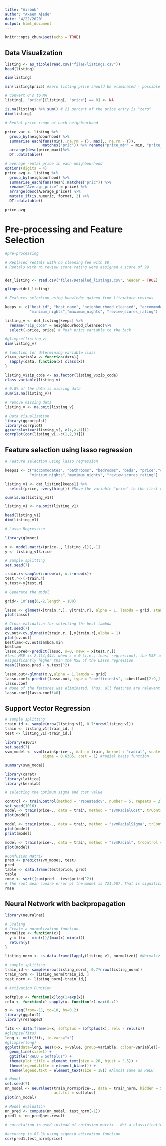 ```yaml
---
title: "Airbnb"
author: "Akeem Ajede"
date: "4/22/2020"
output: html_document
---
```


```r
knitr::opts_chunk$set(echo = TRUE)
```

## Data Visualization

```r
listing <- as_tibble(read.csv("files/listings.csv"))
head(listing)

dim(listing)

min(listing$price) #zero listing price should be eliminated - possible missing data

# convert 0's to NA
listing[, "price"][listing[, "price"] == 0] <- NA

is.na(listing) %>% sum() # 21 percent of the price entry is "zero"
dim(listing)

# Rental price range of each neighbourhood

price_var <- listing %>%
  group_by(neighbourhood) %>%
  summarise_each(funs(min(.,na.rm = T), max(., na.rm = T)),
                 matches("pric")) %>% rename("price_min" = min, "price_max" = max) %>%
  arrange(desc(price_max))%>%
  DT::datatable()

# average rental price in each neighbourhood
options(digits = 4)
price_avg <- listing %>%
  group_by(neighbourhood) %>%
  summarise_each(funs(mean),matches("pric")) %>% 
  rename("Average_price" = price) %>%
  arrange(desc(Average_price)) %>%
  mutate_if(is.numeric, format, 2) %>%
  DT::datatable()

price_avg

```

# Pre-processing and Feature Selection

```r
#pre-processing

# Replaced rentals with no cleaning fee with $0.
# Rentals with no review score rating were assigned a score of 99


det_listing <- read.csv("files/Detailed_listings.csv", header = TRUE)

glimpse(det_listing)

# Features selection using knowledge gained from literature reviews

keeps <- c("host_id", "host_name", "neighbourhood_cleansed", "accommodates", "bathrooms", "bedrooms", "beds", "price","cleaning_fee",
           "minimum_nights","maximum_nights", "review_scores_rating")

listing_v <- det_listing[keeps] %>%
  rename("zip_code" = neighbourhood_cleansed)%>%
  select(-price, price) # Push price variable to the back

#glimpse(listing_v)
dim(listing_v)

# function for determining variable class
class_variable <- function(data){
  sapply(data, function(x) class(x))
}

listing_v$zip_code <- as.factor(listing_v$zip_code)
class_variable(listing_v)

# 0.8% of the data is missing data
sum(is.na(listing_v))

# remove missing data
listing_v <- na.omit(listing_v)

# Data Visualization
library(ggcorrplot)
library(corrplot)
ggcorrplot(cor(listing_v[,-c(1,2,3)]))
corrplot(cor(listing_v[,-c(1,2,3)]))
```

## Feature selection using lasso regression

```r
# Feature selection using lasso regression

keeps1 <- c("accommodates", "bathrooms", "bedrooms", "beds", "price","cleaning_fee",
           "minimum_nights","maximum_nights", "review_scores_rating")

listing_v1 <- det_listing[keeps1] %>%
  select(price, everything()) #Move the variable "price" to the first column

sum(is.na(listing_v1))

listing_v1 <- na.omit(listing_v1)

head(listing_v1)
dim(listing_v1)

# Lasso Regression

library(glmnet)

x <- model.matrix(price~., listing_v1)[,-1]
y <- listing_v1$price

# Sample splitting
set.seed(7)

train.r<-sample(1:nrow(x), 0.7*nrow(x))
test.r<-(-train.r)
y.test<-y[test.r]

# Generate the model

grid<- 10^seq(6,-2,length = 100)

lasso <- glmnet(x[train.r,], y[train.r], alpha = 1, lambda = grid, standardize = TRUE) #alpha = 1 is lasso
plot(lasso)

# Cross-validation for selecting the best lambda
set.seed(7)
cv.out<-cv.glmnet(x[train.r, ],y[train.r],alpha = 1)
plot(cv.out)
bestlam<-cv.out$lambda.min
bestlam
lasso.pred<-predict(lasso, s=0, newx = x[test.r,])
#test MSE is 2,164,444. when s = 0 (i.e., least regression), the MSE is 2,165,929, which is
#significantly higher than the MSE of the Lasso regression
mean((lasso.pred - y.test)^2) 

lasso.out<-glmnet(x,y,alpha = 1,lambda = grid)
lasso.coef<-predict(lasso.out, type = "coefficients", s=bestlam)[2:9,]
lasso.coef
# None of the features was eliminated. Thus, all features are relevant for modelling.
lasso.coef[lasso.coef!=0]
```


## Support Vector Regression

```r

# sample splitting
train_id <- sample(nrow(listing_v1), 0.7*nrow(listing_v1))
train <- listing_v1[train_id, ]
test <- listing_v1[-train_id,]

library(e1071)
set.seed(7)
svm_model <- svm(train$price~., data = train, kernel = "radial", scale = TRUE, type = "eps-regression",
                 sigma = 0.6305, cost = 1) #radial basis function

summary(svm_model)

library(caret)
library(lattice)
library(kernlab)

# selecting the optimum sigma and cost value

control <- trainControl(method = "repeatedcv", number = 5, repeats = 2)
set.seed(1016)
model <- train(price~., data = train, method = "svmRadialCost", trControl = control)
plot(model)

model <- train(price~., data = train, method = "svmRadialSigma", trControl = control)
plot(model)
print(model)

model <- train(price~., data = train, method = "svmRadial", trControl = control)
plot(model)

#Confusion Matrix
pred <- predict(svm_model, test)
pred
table <- data.frame(test$price, pred)
table
rmse <- sqrt((sum(pred - test$price)^2))
# the root mean square error of the model is 721,507. That is significantly lower than Lasso.
rmse
```


## Neural Network with backpropagation

```r
library(neuralnet)

# Scaling
# Create a normalization function.
normalize <- function(x){
  y = ((x - min(x))/(max(x)-min(x)))
  return(y)
}

listing_norm <- as.data.frame(lapply(listing_v1, normalize)) #Normalizing a dataframe

# sample splitting
train_id <- sample(nrow(listing_norm), 0.7*nrow(listing_norm))
train_norm <- listing_norm[train_id, ]
test_norm <- listing_norm[-train_id,]

# Activation Function

softplus <- function(x)log(1+exp(x))
relu <- function(x) sapply(x, function(z) max(0,z))

x <- seq(from=-10, to=10, by=0.2)
library(ggplot2)
library(reshape2)

fits <- data.frame(x=x, softplus = softplus(x), relu = relu(x))
#glimpse(fits)
long <- melt(fits, id.vars="x") 
#glimpse(long)
ggplot(data=long, aes(x=x, y=value, group=variable, colour=variable))+
  geom_line(size=1) +
  ggtitle("ReLU & Softplus") +
  theme(plot.title = element_text(size = 26, hjust = 0.5)) +
  theme(legend.title = element_blank()) +
  theme(legend.text = element_text(size = 18)) #Almost same as ReLU

# Model
set.seed(7)
nn_model <- neuralnet(train_norm$price~., data = train_norm, hidden = 5, linear.output = FALSE,
                      act.fct = softplus)
plot(nn_model)

# Model evaluation
nn_pred <- compute(nn_model, test_norm[-1])
pred1 <- nn_pred$net.result

# correlation is used instead of confusion matrix - Not a classification problem

#accuracy is 87.2% using sigmoid activation function.
cor(pred1,test_norm$price)

```




